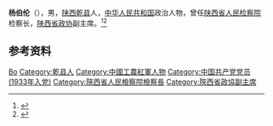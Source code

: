 '''杨伯伦'''（{{bd|1902年||1993年}}），男，[[陕西|陕西]][[乾县|乾县]]人，[[中华人民共和国|中华人民共和国]]政治人物，曾任[[陕西省人民检察院|陕西省人民检察院]]检察长，[[陕西省政协|陕西省政协]]副主席。<ref>{{Cite book|title=中共陕西历史简明辞典|author=中共陕西省委党史研究室编; 李彬, 王克荣主编; 姚文琦副主编|publisher=陕西人民出版社|year=2000|isbn=|location=西安|pages=}}</ref><ref>{{Cite book|title=咸阳大辞典|author=《咸阳大辞典》编委会编; 张英民主编|publisher=陕西人民出版社|year=2007|isbn=|location=西安|pages=}}</ref>

== 参考资料 ==
{{reflist}}

{{中国人物小作品}}

{{Authority control}}
{{DEFAULTSORT:Yang杨}}
[[Category:杨姓|Bo]]
[[Category:乾县人|Category:乾县人]]
[[Category:中國工農紅軍人物|Category:中國工農紅軍人物]]
[[Category:中国共产党党员_(1933年入党)|Category:中国共产党党员 (1933年入党)]]
[[Category:陝西省人民檢察院檢察長|Category:陝西省人民檢察院檢察長]]
[[Category:陝西省政協副主席|Category:陝西省政協副主席]]